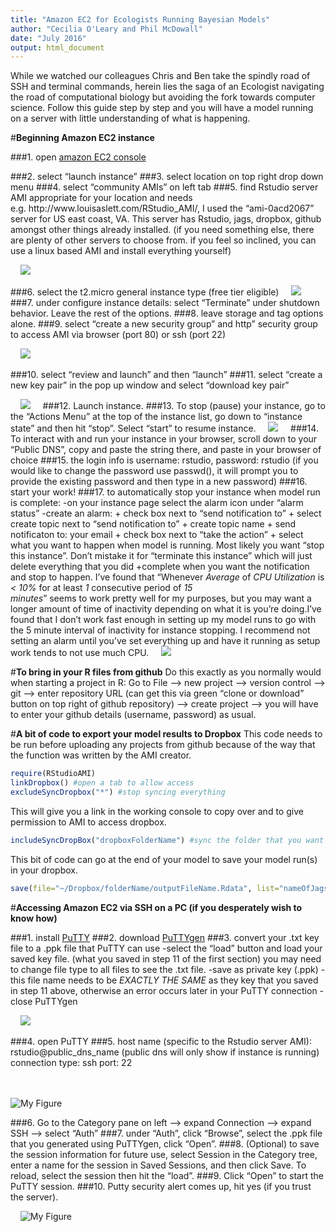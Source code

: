 ```yaml
---
title: "Amazon EC2 for Ecologists Running Bayesian Models"
author: "Cecilia O'Leary and Phil McDowall"
date: "July 2016"
output: html_document
---
```


While we watched our colleagues Chris and Ben take the spindly road of SSH and terminal commands, herein lies the saga of an Ecologist navigating the road of computational biology but avoiding the fork towards computer science. Follow this guide step by step and you will have a model running on a server with little understanding of what is happening.

#**Beginning Amazon EC2 instance**

###1. open [amazon EC2 console](https://console.aws.amazon.com/ec2/)

###2. select "launch instance"
###3. select location on top right drop down menu
###4. select "community AMIs" on left tab
###5. find Rstudio server AMI appropriate for your location and needs 
    e.g. http://www.louisaslett.com/RStudio_AMI/, I used the "ami-0acd2067" server for US east coast, VA. This 
    server has Rstudio, jags, dropbox, github amongst other things already installed.
    (if you need something else, there are plenty of other servers to choose from. if you 
    feel so inclined, you can use a linux based AMI and install everything yourself)

&nbsp;
&nbsp;
![](figure1.png)
&nbsp;
&nbsp;
    
###6. select the t2.micro general instance type (free tier eligible)
&nbsp;
&nbsp;
![](figure2.png)
&nbsp;
&nbsp;
###7. under configure instance details: select "Terminate" under shutdown behavior. Leave the rest of the options.
###8. leave storage and tag options alone.
###9. select "create a new security group" and http" security group to access AMI via browser (port 80) or ssh (port 22)

&nbsp;
&nbsp;
![](figure3.png)
&nbsp;
&nbsp;

###10. select "review and launch" and then "launch"
###11. select "create a new key pair" in the pop up window and select "download key pair"

&nbsp;
&nbsp;
![](figure4.png)
&nbsp;
&nbsp;
###12. Launch instance.
###13. To stop (pause) your instance, go to the "Actions Menu" at the top of the instance list, go down to "instance state" and then hit "stop". Select "start" to resume instance.
&nbsp;
&nbsp;
![](figure5.png)
&nbsp;
&nbsp;
###14. To interact with and run your instance in your browser, scroll down to your "Public DNS", copy and paste the string there, and paste in your browser of choice
###15. the login info is username: rstudio, password: rstudio (if you would like to change the password use passwd(), it will prompt
you to provide the existing password and then type in a new password)
###16. start your work!
###17. to automatically stop your instance when model run is complete:
    -on your instance page select the alarm icon under "alarm status"
    -create an alarm:
      + check box next to "send notification to"
      + select create topic next to "send notification to"
      + create topic name
      + send notificaton to: your email
      + check box next to "take the action"
      + select what you want to happen when model is running. Most likely you want "stop this instance". 
      Don't mistake it for "terminate this instance" which will just delete everything that you did
      +complete when you want the notification and stop to happen. I've found that "Whenever *Average* 
      of *CPU Utilization* is *< 10%* for at least *1* consecutive period of *15*        
      *minutes*" seems to work pretty well for my purposes, but you may want a longer amount of time of 
      inactivity depending on what it is you're doing.I've found that I don't work fast enough in setting 
      up my model runs to go with the 5 minute interval of inactivity for instance stopping.
I recommend not setting an alarm until you've set everything up and have it running as setup work tends to not use much CPU.
&nbsp;
&nbsp;
![](figure10.png)
&nbsp;
&nbsp;

#**To bring in your R files from github**
Do this exactly as you normally would when starting a project in R:
Go to File --> new project --> version control --> git --> enter repository URL (can get this via green
"clone or download" button on top right of github repository) --> create project --> you will have to 
enter your github details (username, password) as usual.

#**A bit of code to export your model results to Dropbox**
This code needs to be run before uploading any projects from github because of the way that the function was written by the AMI creator.
```r
require(RStudioAMI)
linkDropbox() #open a tab to allow access
excludeSyncDropbox("*") #stop syncing everything
```
This will give you a link in the working console to copy over and to give permission to AMI to access dropbox.

```r
includeSyncDropBox("dropboxFolderName") #sync the folder that you want to upload your results to
```
This bit of code can go at the end of your model to save your model run(s) in your dropbox.
```r
save(file="~/Dropbox/folderName/outputFileName.Rdata", list="nameOfJagsOutput") #save model output in that folder on dropbox
```
#**Accessing Amazon EC2 via SSH on a PC (if you desperately wish to know how)**

###1. install [PuTTY](http://www.chiark.greenend.org.uk/~sgtatham/putty/download.html)
###2. download [PuTTYgen](http://www.chiark.greenend.org.uk/~sgtatham/putty/download.html)
###3. convert your .txt key file to a .ppk file that PuTTY can use
    -select the "load" button and load your saved key file. (what you saved in step 11 of the first section) 
    you may need to change file type to all files to see the .txt file.
    -save as private key (.ppk) - this file name needs to be *EXACTLY THE SAME* as they key that you saved in 
    step 11 above, otherwise an error occurs later in your PuTTY connection
    -close PuTTYgen
    
&nbsp;
&nbsp;
![](figure6.png)
&nbsp;
&nbsp;

###4. open PuTTY
###5. host name (specific to the Rstudio server AMI): \S rstudio@public_dns_name
    (public dns will only show if instance is running)
    connection type: ssh
    port: 22
    
&nbsp;    
&nbsp;    
![My Figure](figure7.png)
&nbsp;
&nbsp;

###6. Go to the Category pane on left --> expand Connection --> expand SSH --> select "Auth"
###7. under "Auth", click "Browse", select the .ppk file that you generated using PuTTYgen, click "Open".
###8. (Optional) to save the session information for future use, select Session in the Category tree, enter a name for the session in Saved Sessions, and then click Save. To reload, select the session then hit the "load".
###9. Click "Open" to start the PuTTY session.
###10. Putty security alert comes up, hit yes (if you trust the server).

&nbsp;
&nbsp;
![My Figure](figure8.png)
&nbsp;
